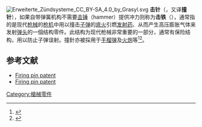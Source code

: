 {{noteTA
|G1=軍事
|G2=長度單位
|G3=Firearms
}}
[[File:Erweiterte_Zündsysteme_CC_BY-SA_4.0_by_Grasyl.svg|thumb]]
'''击针'''（{{lang-en|'''firing pin'''}}，又译'''撞针'''），如果自带弹簧机构不需要[[击锤|击锤]]（hammer）提供冲力则称为'''击铁'''（{{lang-en|'''striker'''}}），通常指的是现代[[枪械|枪械]]的[[枪机|枪机]]中用以撞击[[子弹|子弹]]的[[底火|底火]]引燃[[发射药|发射药]]、从而产生高压膨胀气体来发射[[弹头|弹头]]的一個结构零件。此结构为现代枪械非常重要的一部分，通常有保险结构，用以防止子弹误射。撞針亦被採用于[[手榴弹|手榴弹]]及[[火炮|火炮]]等<ref name=xd>{{cite web|url=http://www.americancopmagazine.com/articles/xd/index.html |title=XD X-Deelicious! |author=American Cop |deadurl=yes |archiveurl=https://web.archive.org/web/20080723121508/http://www.americancopmagazine.com/articles/xd/index.html |archivedate=2008-07-23 }}</ref><ref name=saamiF>{{cite web|url=http://www.saami.org/Glossary/display.cfm?letter=F |title=SAAMI Glossary, F |publisher=[[SAAMI|SAAMI]] |deadurl=yes |archiveurl=https://web.archive.org/web/20080131083958/http://www.saami.org/Glossary/display.cfm?letter=F |archivedate=2008-01-31 }}</ref>。

==参考文献==
<div class="references-small">
<references></references>
</div>
*[https://www.google.co.uk/patents/US1312687 Firing pin patent] {{Wayback|url=https://www.google.co.uk/patents/US1312687 |date=20161104011529 }}
*[https://www.google.co.uk/patents/US1365355 Firing pin patent] {{Wayback|url=https://www.google.co.uk/patents/US1365355 |date=20161104010934 }}

{{槍械小作品}}

[[Category:槍械零件|Category:槍械零件]]